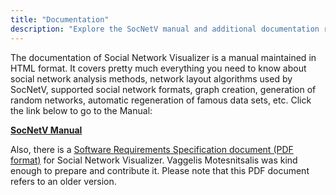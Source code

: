 ```yaml
---
title: "Documentation"
description: "Explore the SocNetV manual and additional documentation resources."
---
```


The documentation of Social Network Visualizer is a manual maintained in HTML format. It covers pretty much everything you need to know about social network analysis methods, network layout algorithms used by SocNetV, supported social network formats, graph creation, generation of random networks, automatic regeneration of famous data sets, etc. Click the link below to go to the Manual:

[**SocNetV Manual**](/docs/intro)

Also, there is a [Software Requirements Specification document (PDF format)](../../assets//SRS-Documentation-SocNetV.pdf) for Social Network Visualizer. Vaggelis Motesnitsalis was kind enough to prepare and contribute it. Please note that this PDF document refers to an older version.
